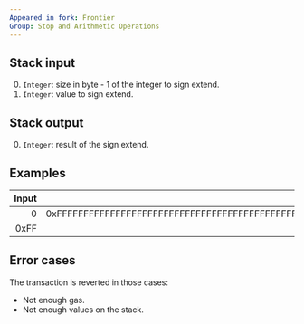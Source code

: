 ```yaml
---
Appeared in fork: Frontier
Group: Stop and Arithmetic Operations
---
```


## Stack input

0. `Integer`: size in byte - 1 of the integer to sign extend.
1. `Integer`: value to sign extend.

## Stack output

0. `Integer`: result of the sign extend.

## Examples

| Input | Output | * | Input | Output |
|------:|-------:|-|------:|-------:|
| 0 | 0xFFFFFFFFFFFFFFFFFFFFFFFFFFFFFFFFFFFFFFFFFFFFFFFFFFFFFFFFFFFFFFFF | * | 0 | 0x7F |
| 0xFF | | * | 0x7F | |

## Error cases

The transaction is reverted in those cases:
- Not enough gas.
- Not enough values on the stack.

